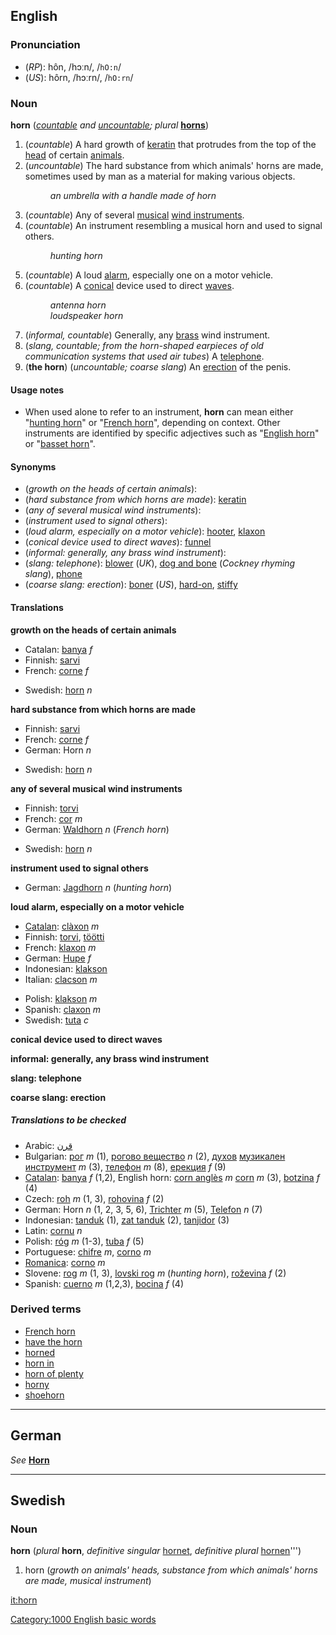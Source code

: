 {{See|Horn}}
==English==
===Pronunciation===
*(''RP''): hôn, /hɔːn/, /<tt>hO:n</tt>/
*(''US''): hôrn, /hɔːrn/, /<tt>hO:rn</tt>/

===Noun===
'''horn''' (''[[countable]] and [[uncountable]]; plural'' '''[[horns]]''')

#(''countable'') A hard growth of [[keratin]] that protrudes from the top of the [[head]] of certain [[animal]]s.<!--encyclopedic: A horn is distinct from an [[antler]] in that horns are composed of keratin while antlers are made of bone, and horns are generally not shed and regrown while antlers are.-->
#(''uncountable'') The hard substance from which animals' horns are made, sometimes used by man as a material for making various objects.
#:''an umbrella with a handle made of horn''
#(''countable'') Any of several [[musical]] [[wind instrument]]s.
#(''countable'') An instrument resembling a musical horn and used to signal others.
#:''hunting horn''
#(''countable'') A loud [[alarm]], especially one on a motor vehicle.
#(''countable'') A [[conical]] device used to direct [[wave]]s.
#:''antenna horn''
#:''loudspeaker horn''
#(''informal, countable'') Generally, any [[brass]] wind instrument.
#(''slang, countable; from the horn-shaped earpieces of old communication systems that used air tubes'') A [[telephone]].
#('''the horn''') (''uncountable; coarse slang'') An [[erection]] of the penis.

====Usage notes====
*When used alone to refer to an instrument, '''horn''' can mean either "[[hunting horn]]" or "[[French horn]]", depending on context.  Other instruments are identified by specific adjectives such as "[[English horn]]" or "[[basset horn]]".

====Synonyms====
*(''growth on the heads of certain animals''):
*(''hard substance from which horns are made''): [[keratin]]
*(''any of several musical wind instruments''):
*(''instrument used to signal others''):
*(''loud alarm, especially on a motor vehicle''): [[hooter]], [[klaxon]]
*(''conical device used to direct waves''): [[funnel]]
*(''informal: generally, any brass wind instrument''):
*(''slang: telephone''): [[blower]] (''UK''), [[dog and bone]] (''Cockney rhyming slang''), [[phone]]
*(''coarse slang: erection''): [[boner]] (''US''), [[hard-on]], [[stiffy]]

====Translations====

'''growth on the heads of certain animals'''
{{top}}
*Catalan: [[banya]] ''f''
*Finnish: [[sarvi]]
*French: [[corne]] ''f''
{{mid}}
*Swedish: [[horn#Swedish|horn]] ''n''
{{bottom}}

'''hard substance from which horns are made'''
{{top}}
*Finnish: [[sarvi]]
*French: [[corne]] ''f''
*German: Horn ''n''
{{mid}}
*Swedish: [[horn#Swedish|horn]] ''n''
{{bottom}}

'''any of several musical wind instruments'''
{{top}}
*Finnish: [[torvi]]
*French: [[cor#French|cor]] ''m''
*German: [[Waldhorn]] ''n'' (''French horn'')
{{mid}}
*Swedish: [[horn#Swedish|horn]] ''n''
{{bottom}}

'''instrument used to signal others'''
{{top}}
*German: [[Jagdhorn]] ''n'' (''hunting horn'')
{{mid}}
<!--Put translations for languages from J to Z here-->
{{bottom}}

'''loud alarm, especially on a motor vehicle'''
{{top}}
*[[Catalan]]: [[clàxon]] ''m''
*Finnish: [[torvi]], [[töötti]]
*French: [[klaxon]] ''m''
*German: [[Hupe]] ''f''
*Indonesian: [[klakson#Indonesian|klakson]]
*Italian: [[clacson]] ''m''
{{mid}}
*Polish: [[klakson#Polish|klakson]] ''m''
*Spanish: [[claxon]] ''m''
*Swedish: [[tuta]] ''c''
{{bottom}}

'''conical device used to direct waves'''
{{top}}
{{mid}}
{{bottom}}
 
'''informal: generally, any brass wind instrument'''
<!--NOTE: add INFORMAL terms to this table, where these exist-->
{{top}}
{{mid}}
{{bottom}}
 
'''slang: telephone'''
<!--NOTE: add SLANG terms to this table, where these exist-->
{{top}}
{{mid}}
{{bottom}}
 
'''coarse slang: erection'''
{{top}}
{{mid}}
{{bottom}}
 
=====Translations to be checked=====
<!--Remove this section once all of the translations below have been moved into the tables above.-->
{{checktrans}}

*Arabic: [[قرن]]
*Bulgarian: [[рог]] ''m'' (1), [[рогово вещество]] ''n'' (2), [[духов]] [[музикален]] [[инструмент]] ''m'' (3), <!-- I'm not sure about this one: [[рупор]] ''m'' (6), -->[[телефон]] ''m'' (8), [[ерекция]] ''f'' (9)
*[[Catalan]]: [[banya]] ''f'' (1,2), English horn: [[corn anglès]] ''m'' [[corn]] ''m'' (3), [[botzina]] ''f'' (4)
*Czech: [[roh]]  ''m'' (1, 3), [[rohovina]]  ''f'' (2)
*German: Horn ''n'' (1, 2, 3, 5, 6), [[Trichter]] ''m'' (5), [[Telefon]] ''n'' (7)
*Indonesian: [[tanduk]] (1), [[zat tanduk]] (2), [[tanjidor]] (3)
*Latin: [[cornu]] ''n''
*Polish: [[róg]] ''m'' (1-3), [[tuba#Polish|tuba]] ''f'' (5)
*Portuguese: [[chifre]] ''m'', [[corno]] ''m''
*[[Romanica]]: [[corno]] ''m''
*Slovene: [[rog]] ''m'' (1, 3), [[lovski rog]] ''m'' (''hunting horn''), [[roževina]] ''f'' (2)
*Spanish: [[cuerno]] ''m'' (1,2,3), [[bocina]] ''f'' (4)

<!--Move this to "horn in"
===Transitive verb===
to '''horn'''
# to impose oneself on another's conversation or activity without invitation, as in "He horned in on the group discussion."
-->

===Derived terms===
*[[French horn]]
*[[have the horn]]
*[[horned]]
*[[horn in]]
*[[horn of plenty]]
*[[horny]]
*[[shoehorn]]

----
==German==
''See'' '''[[Horn]]'''

----
==Swedish==
===Noun===
'''horn''' (''plural'' '''horn''', ''definitive singular'' [[hornet#Swedish|hornet]], ''definitive plural'' [[hornen]]''')

#horn (''growth on animals' heads, substance from which animals' horns are made, musical instrument'')

[[it:horn]]
[[Category:1000 English basic words]]